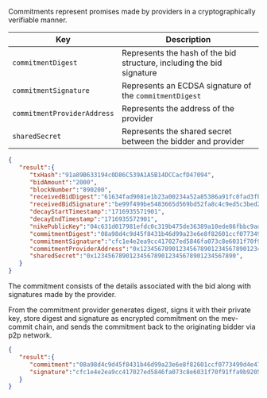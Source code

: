Commitments represent promises made by providers in a cryptographically verifiable manner.

| Key           | Description                                           |
|---------------|-------------------------------------------------------|
| `commitmentDigest`      | Represents the hash of the bid structure, including the bid signature |
| `commitmentSignature`   | Represents an ECDSA signature of the `commitmentDigest` |
| `commitmentProviderAddress` | Represents the address of the provider |
| `sharedSecret` | Represents the shared secret between the bidder and provider |



```json Example commitment
{
   "result":{
      "txHash":"91a89B633194c0D86C539A1A5B14DCCacfD47094",
      "bidAmount":"2000",
      "blockNumber":"890200",
      "receivedBidDigest":"61634fad9081e1b23a00234a52a85386a91fc0fad3fb32d325891bdc4f8a52a9",
      "receivedBidSignature":"be99f499be5483665d569bd52fa8c4c9ed5c3bed2f94fb9949259bf640d8bd365b1d9a4b9ccb3ace86ffdcd1fdadc605b0f49b3adaf1c6a9ffea25585234664f1c",
      "decayStartTimestamp":"1716935571901",
      "decayEndTimestamp":"1716935572901",
      "nikePublicKey":"04c631d017981efdc0c319b475de36389a10ede86fbbc9adcf573844a858ce8ddcddb41306eb9c34ec4ee9bc0234f7e30684bf389142437166d407e47974d5cbf7",
      "commitmentDigest":"08a98d4c9d45f8431b46d99a23e6e8f82601ccf0773499d4e47bcd857cad92a6",
      "commitmentSignature":"cfc1e4e2ea9cc417027ed5846fa073c8e6031f70f91ffa9b92051b5b7738c0500d8fefb0fc189bce16004b3c0e1c4cfa41260968161adf8b55446ed5c40d1ac51b",
      "commitmentProviderAddress":"0x1234567890123456789012345678901234567890",
      "sharedSecret":"0x1234567890123456789012345678901234567890",
   }
}
```

The commitment consists of the details associated with the bid along with signatures made by the provider.

From the commitment provider generates digest, signs it with their private key, store digest and signature as encrypted commitment on the mev-commit chain, and sends the commitment back to the originating bidder via p2p network.
```json
{
   "result":{
      "commitment":"08a98d4c9d45f8431b46d99a23e6e8f82601ccf0773499d4e47bcd857cad92a6",
      "signature":"cfc1e4e2ea9cc417027ed5846fa073c8e6031f70f91ffa9b92051b5b7738c0500d8fefb0fc189bce16004b3c0e1c4cfa41260968161adf8b55446ed5c40d1ac51b",
   }
}
```